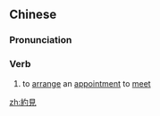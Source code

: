 {{also|约见}}
==Chinese==
{{zh-forms|s=约见}}

===Pronunciation===
{{zh-pron
|m=yuējiàn
|c=joek3 gin3
|mn=iok-kiàn
|cat=v
}}

===Verb===
{{zh-verb}}

# to [[arrange]] an [[appointment]] to [[meet]]

[[zh:約見]]